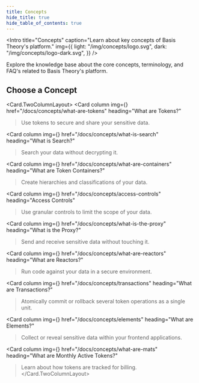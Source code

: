 ```yaml
---
title: Concepts
hide_title: true
hide_table_of_contents: true
---
```



<Intro
  title="Concepts"
  caption="Learn about key concepts of Basis Theory's platform."
  img={{
    light: "/img/concepts/logo.svg",
    dark: "/img/concepts/logo-dark.svg",
  }}
/>

Explore the knowledge base about the core concepts, terminology, and FAQ's related to Basis Theory's platform.

## Choose a Concept

<Card.TwoColumnLayout>
  <Card
    column
    img={<Info />}
    href="/docs/concepts/what-are-tokens"
    heading="What are Tokens?"
  >Use tokens to secure and share your sensitive data.</Card>

  <Card
    column
    img={<Info />}
    href="/docs/concepts/what-is-search"
    heading="What is Search?"
  >Search your data without decrypting it.</Card>

  <Card
    column
    img={<Info />}
    href="/docs/concepts/what-are-containers"
    heading="What are Token Containers?"
  >Create hierarchies and classifications of your data.</Card>

  <Card
    column
    img={<Info />}
    href="/docs/concepts/access-controls"
    heading="Access Controls"
  >Use granular controls to limit the scope of your data.</Card>

  <Card
    column
    img={<Info />}
    href="/docs/concepts/what-is-the-proxy"
    heading="What is the Proxy?"
  >Send and receive sensitive data without touching it.</Card>

  <Card
    column
    img={<Info />}
    href="/docs/concepts/what-are-reactors"
    heading="What are Reactors?"
  >Run code against your data in a secure environment.</Card>

  <Card
    column
    img={<Info />}
    href="/docs/concepts/transactions"
    heading="What are Transactions?"
  >Atomically commit or rollback several token operations as a single unit.</Card>

  <Card
    column
    img={<Info />}
    href="/docs/concepts/elements"
    heading="What are Elements?"
  >Collect or reveal sensitive data within your frontend applications.</Card>

  <Card
    column
    img={<Info />}
    href="/docs/concepts/what-are-mats"
    heading="What are Monthly Active Tokens?"
  >Learn about how tokens are tracked for billing.</Card>
</Card.TwoColumnLayout>
